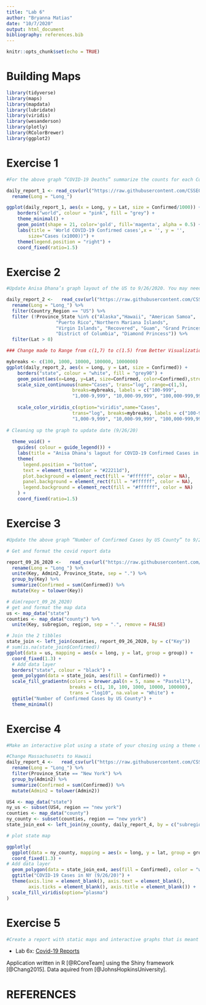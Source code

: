 ```yaml
---
title: "Lab 6"
author: "Bryanna Matias"
date: "10/7/2020"
output: html_document
bibliography: references.bib
---
```


```r
knitr::opts_chunk$set(echo = TRUE)
```

# Building Maps
```r
library(tidyverse)
library(maps)
library(mapdata)
library(lubridate)
library(viridis)
library(wesanderson)
library(plotly)
library(RColorBrewer)
library(ggplot2)
```

# Exercise 1

```r
#For the above graph “COVID-19 Deaths” summarize the counts for each Country on the graph and update the graph to 9/26/2020. You are doing some real life data wrangling. Data is not always in the form that you expected, so it is important to check what the results of each step are. You can summarize the counts for each country and find the median Lat and Long as a way of summarize the Lat and Long from each state. However, the US and several other countries do not have counts. This is because for some US (and other countries) the Lat and Long are NA. One strategies is to simply remove this data (which is fine for this class).

daily_report_1 <- read_csv(url("https://raw.githubusercontent.com/CSSEGISandData/COVID-19/master/csse_covid_19_data/csse_covid_19_daily_reports/09-26-2020.csv")) %>% 
  rename(Long = "Long_")
```
```r
ggplot(daily_report_1, aes(x = Long, y = Lat, size = Confirmed/1000)) +
    borders("world", colour = "pink", fill = "grey") +
    theme_minimal() +
    geom_point(shape = 21, color='gold', fill='magenta', alpha = 0.5) +
    labs(title = 'World COVID-19 Confirmed cases',x = '', y = '',
        size="Cases (x1000))") +
    theme(legend.position = "right") +
    coord_fixed(ratio=1.5)
```

# Exercise 2

```r
#Update Anisa Dhana’s graph layout of the US to 9/26/2020. You may need to adjust the range or change to a linear scale (delete trans=“log”)

daily_report_2 <-   read_csv(url("https://raw.githubusercontent.com/CSSEGISandData/COVID-19/master/csse_covid_19_data/csse_covid_19_daily_reports/09-26-2020.csv")) %>% 
  rename(Long = "Long_") %>% 
  filter(Country_Region == "US") %>% 
  filter (!Province_State %in% c("Alaska","Hawaii", "American Samoa",
                  "Puerto Rico","Northern Mariana Islands", 
                  "Virgin Islands", "Recovered", "Guam", "Grand Princess",
                  "District of Columbia", "Diamond Princess")) %>% 
  filter(Lat > 0)
```

```r
### Change made to Range from c(1,7) to c(1.5) from Better Visualization

mybreaks <- c(100, 1000, 10000, 100000, 1000000)
ggplot(daily_report_2, aes(x = Long, y = Lat, size = Confirmed)) +
    borders("state", colour = "white", fill = "grey90") +
    geom_point(aes(x=Long, y=Lat, size=Confirmed, color=Confirmed),stroke=F, alpha=0.7) +
    scale_size_continuous(name="Cases", trans="log", range=c(1,5), 
                        breaks=mybreaks, labels = c("100-999",
                        "1,000-9,999", "10,000-99,999", "100,000-999,999", "1,000,000-9,999,999")) +
  
    scale_color_viridis_c(option="viridis",name="Cases",
                        trans="log", breaks=mybreaks, labels = c("100-999",
                        "1,000-9,999", "10,000-99,999", "100,000-999,999", "1,000,000-9,999,999"))  +
  
# Cleaning up the graph to update date (9/26/20)
  
  theme_void() + 
    guides( colour = guide_legend()) +
    labs(title = "Anisa Dhana's lagout for COVID-19 Confirmed Cases in the US (9/26/20)") +
    theme(
      legend.position = "bottom",
      text = element_text(color = "#22211d"),
      plot.background = element_rect(fill = "#ffffff", color = NA), 
      panel.background = element_rect(fill = "#ffffff", color = NA), 
      legend.background = element_rect(fill = "#ffffff", color = NA)
    ) +
    coord_fixed(ratio=1.5)
```

# Exercise 3

```r
#Update the above graph “Number of Confirmed Cases by US County” to 9/26/2020 and use a different color scheme or theme

# Get and format the covid report data

report_09_26_2020 <-   read_csv(url("https://raw.githubusercontent.com/CSSEGISandData/COVID-19/master/csse_covid_19_data/csse_covid_19_daily_reports/09-26-2020.csv")) %>% 
  rename(Long = "Long_") %>% 
  unite(Key, Admin2, Province_State, sep = ".") %>% 
  group_by(Key) %>% 
  summarize(Confirmed = sum(Confirmed)) %>% 
  mutate(Key = tolower(Key))
```

```r
# dim(report_09_26_2020)
# get and format the map data
us <- map_data("state")
counties <- map_data("county") %>% 
  unite(Key, subregion, region, sep = ".", remove = FALSE)

# Join the 2 tibbles
state_join <- left_join(counties, report_09_26_2020, by = c("Key"))
# sum(is.na(state_join$Confirmed))
ggplot(data = us, mapping = aes(x = long, y = lat, group = group)) + 
  coord_fixed(1.3) + 
  # Add data layer
  borders("state", colour = "black") +
  geom_polygon(data = state_join, aes(fill = Confirmed)) +
  scale_fill_gradientn(colors = brewer.pal(n = 5, name = "Pastel1"),
                       breaks = c(1, 10, 100, 1000, 10000, 100000),
                       trans = "log10", na.value = "White") +
  ggtitle("Number of Confirmed Cases by US County") +
  theme_minimal() 
```

# Exercise 4

```r
#Make an interactive plot using a state of your chosing using a theme different from used in the above exammples.

#Change Massachusetts to Hawaii
daily_report_4 <-   read_csv(url("https://raw.githubusercontent.com/CSSEGISandData/COVID-19/master/csse_covid_19_data/csse_covid_19_daily_reports/09-26-2020.csv")) %>% 
  rename(Long = "Long_") %>% 
  filter(Province_State == "New York") %>% 
  group_by(Admin2) %>% 
  summarize(Confirmed = sum(Confirmed)) %>% 
  mutate(Admin2 = tolower(Admin2))
```
```r
US4 <- map_data("state")
ny_us <- subset(US4, region == "new york")
counties <- map_data("county")
ny_county <- subset(counties, region == "new york")
state_join_ex4 <- left_join(ny_county, daily_report_4, by = c("subregion" = "Admin2")) 

# plot state map

ggplotly(
  ggplot(data = ny_county, mapping = aes(x = long, y = lat, group = group)) + 
  coord_fixed(1.3) + 
# Add data layer
  geom_polygon(data = state_join_ex4, aes(fill = Confirmed), color = "white") +
  ggtitle("COVID-19 Cases in NY (9/26/20)") +
  theme(axis.line = element_blank(), axis.text = element_blank(),
        axis.ticks = element_blank(), axis.title = element_blank()) +
  scale_fill_viridis(option="plasma")
)
```

# Exercise 5

```r
#Create a report with static maps and interactive graphs that is meant to be read by others (e.g. your friends and family). Hide warnings, messages and even the code you used so that it is readable. Included references. Link to the Lab 6 report from your Github site. Submit the link to Moodle.
```

* Lab 6x: [Covid-19 Reports](EvoGeno_Lab6Report.html) 

Application written in R [@RCoreTeam] using the Shiny framework [@Chang2015]. Data aquired from [@JohnsHopkinsUniversity].

# REFERENCES




